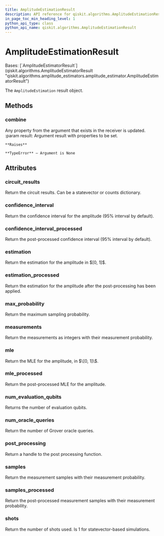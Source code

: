 ```yaml
---
title: AmplitudeEstimationResult
description: API reference for qiskit.algorithms.AmplitudeEstimationResult
in_page_toc_min_heading_level: 1
python_api_type: class
python_api_name: qiskit.algorithms.AmplitudeEstimationResult
---
```


# AmplitudeEstimationResult

<Class id="qiskit.algorithms.AmplitudeEstimationResult" github="https://github.com/qiskit/qiskit/tree/stable/0.24/qiskit/algorithms/amplitude_estimators/ae.py" signature="AmplitudeEstimationResult">
  Bases: [`AmplitudeEstimatorResult`](qiskit.algorithms.AmplitudeEstimatorResult "qiskit.algorithms.amplitude_estimators.amplitude_estimator.AmplitudeEstimatorResult")

  The `AmplitudeEstimation` result object.

  ## Methods

  <span id="qiskit-algorithms-amplitudeestimationresult-combine" />

  ### combine

  <Function id="qiskit.algorithms.AmplitudeEstimationResult.combine" signature="AmplitudeEstimationResult.combine(result)">
    Any property from the argument that exists in the receiver is updated. :param result: Argument result with properties to be set.

    **Raises**

    **TypeError** – Argument is None
  </Function>

  ## Attributes

  ### circuit\_results

  <Attribute id="qiskit.algorithms.AmplitudeEstimationResult.circuit_results" name="circuit_results">
    Return the circuit results. Can be a statevector or counts dictionary.
  </Attribute>

  ### confidence\_interval

  <Attribute id="qiskit.algorithms.AmplitudeEstimationResult.confidence_interval" name="confidence_interval">
    Return the confidence interval for the amplitude (95% interval by default).
  </Attribute>

  ### confidence\_interval\_processed

  <Attribute id="qiskit.algorithms.AmplitudeEstimationResult.confidence_interval_processed" name="confidence_interval_processed">
    Return the post-processed confidence interval (95% interval by default).
  </Attribute>

  ### estimation

  <Attribute id="qiskit.algorithms.AmplitudeEstimationResult.estimation" name="estimation">
    Return the estimation for the amplitude in $[0, 1]$.
  </Attribute>

  ### estimation\_processed

  <Attribute id="qiskit.algorithms.AmplitudeEstimationResult.estimation_processed" name="estimation_processed">
    Return the estimation for the amplitude after the post-processing has been applied.
  </Attribute>

  ### max\_probability

  <Attribute id="qiskit.algorithms.AmplitudeEstimationResult.max_probability" name="max_probability">
    Return the maximum sampling probability.
  </Attribute>

  ### measurements

  <Attribute id="qiskit.algorithms.AmplitudeEstimationResult.measurements" name="measurements">
    Return the measurements as integers with their measurement probability.
  </Attribute>

  ### mle

  <Attribute id="qiskit.algorithms.AmplitudeEstimationResult.mle" name="mle">
    Return the MLE for the amplitude, in $\[0, 1]\$.
  </Attribute>

  ### mle\_processed

  <Attribute id="qiskit.algorithms.AmplitudeEstimationResult.mle_processed" name="mle_processed">
    Return the post-processed MLE for the amplitude.
  </Attribute>

  ### num\_evaluation\_qubits

  <Attribute id="qiskit.algorithms.AmplitudeEstimationResult.num_evaluation_qubits" name="num_evaluation_qubits">
    Returns the number of evaluation qubits.
  </Attribute>

  ### num\_oracle\_queries

  <Attribute id="qiskit.algorithms.AmplitudeEstimationResult.num_oracle_queries" name="num_oracle_queries">
    Return the number of Grover oracle queries.
  </Attribute>

  ### post\_processing

  <Attribute id="qiskit.algorithms.AmplitudeEstimationResult.post_processing" name="post_processing">
    Return a handle to the post processing function.
  </Attribute>

  ### samples

  <Attribute id="qiskit.algorithms.AmplitudeEstimationResult.samples" name="samples">
    Return the measurement samples with their measurement probability.
  </Attribute>

  ### samples\_processed

  <Attribute id="qiskit.algorithms.AmplitudeEstimationResult.samples_processed" name="samples_processed">
    Return the post-processed measurement samples with their measurement probability.
  </Attribute>

  ### shots

  <Attribute id="qiskit.algorithms.AmplitudeEstimationResult.shots" name="shots">
    Return the number of shots used. Is 1 for statevector-based simulations.
  </Attribute>
</Class>

